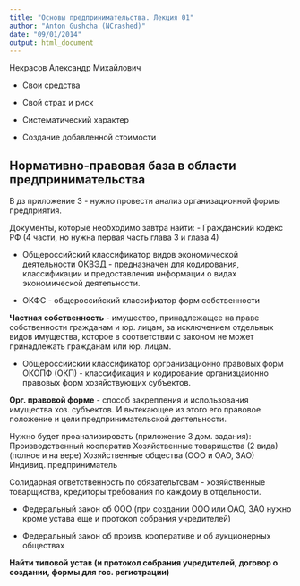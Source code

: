```yaml
---
title: "Основы предпринимательства. Лекция 01"
author: "Anton Gushcha (NCrashed)"
date: "09/01/2014"
output: html_document
---
```


Некрасов Александр Михайлович

- Свои средства

- Свой страх и риск

- Систематический характер

- Создание добавленной стоимости

Нормативно-правовая база в области предпринимательства
------------------------------------------------------

В дз приложение 3 - нужно провести анализ организационной формы предприятия. 

Документы, которые необходимо завтра найти:
- Гражданский кодекс РФ (4 части, но нужна первая часть глава 3 и глава 4)

- Общероссийский классификатор видов экономической деятельности ОКВЭД - предназначен для кодирования, классификации и предоставления информации о видах экономической деятельности.

- ОКФС - общероссийский классифиатор форм собственности

**Частная собственность** - имущество, принадлежащее на праве собственности гражданам и юр. лицам, за исключением отдельных видов имущества, которое в соответствии с законом не может принадлежать гражданам или юр. лицам.

- Общероссийский классификатор оргранизационно правовых форм ОКОПФ (ОКП) - классификация и кодирование организцаионно правовых форм хозяйствующих субъектов.

**Орг. правовой форме** - способ закрепления и использования имущества хоз. субъектов. И вытекающее из этого его правовое положение и цели предпринимательской деятельности. 

Нужно будет проанализировать (приложение 3 дом. задания):
Производственный кооператив
Хозяйственные товарищства (2 вида) (полное и на вере)
Хозяйственные общества (ООО и ОАО, ЗАО)
Индивид. предприниматель

Солидарная ответственность по обязательтсвам - хозяйственные товарщиства, кредиторы требования по каждому в отдельности.

- Федеральный закон об ООО (при создании ООО или ОАО, ЗАО нужно кроме устава еще и протокол собрания учредителей)

- Федеральный закон об произв. кооперативе и об аукционерных обществах

**Найти типовой устав (и протокол собрания учредителей, договор о создании, формы для гос. регистрации)**